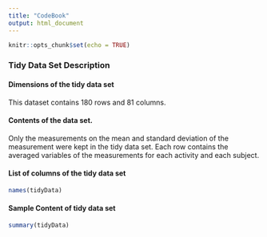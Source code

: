 ```yaml
---
title: "CodeBook"
output: html_document
---
```


```r
knitr::opts_chunk$set(echo = TRUE)
```

### Tidy Data Set Description

#### Dimensions of the tidy data set

This dataset contains 180 rows and 81 columns.

#### Contents of the data set.

Only the measurements on the mean and standard deviation of the measurement were kept in the tidy data set.
Each row contains the averaged variables of the measurements for each activity and each subject.

#### List of columns of the tidy data set

```r
names(tidyData)
```

#### Sample Content of tidy data set

```r
summary(tidyData)
```

